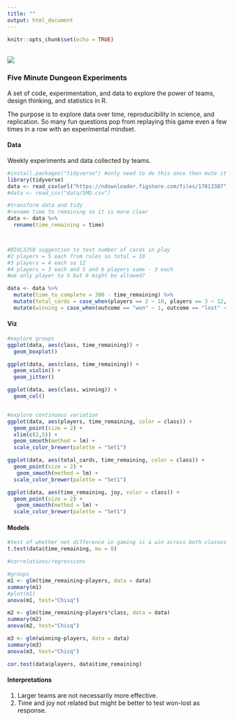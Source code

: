 ```yaml
---
title: ""
output: html_document
---
```


```r
knitr::opts_chunk$set(echo = TRUE)
```
<br>
![](./5MD.jpg) 

### Five Minute Dungeon Experiments  
A set of code, experimentation, and data to explore the power of teams, design thinking, and statistics in R.  

The purpose is to explore data over time, reproducibility in science, and replication. So many fun questions pop from replaying this game even a few times in a row with an experimental mindset.  

#### Data  
Weekly experiments and data collected by teams.  

```r
#install.packages("tidyverse") #only need to do this once then mute it with #
library(tidyverse)
data <- read_csv(url("https://ndownloader.figshare.com/files/17813387")) #read from web for updates
#data <- read_csv("data/5MD.csv")

#transform data and tidy
#rename time to remaining so it is more clear
data <- data %>%
  rename(time_remaining = time)



#BIOL3250 suggestion to test number of cards in play
#2 players = 5 each from rules so total = 10
#3 players = 4 each so 12
#4 players = 3 each and 5 and 6 players same - 3 each
#we only player to 5 but 6 might be allowed?

data <- data %>%
  mutate(time_to_complete = 300 - time_remaining) %>%
  mutate(total_cards = case_when(players == 2 ~ 10, players == 3 ~ 12, players == 4 ~ 12, players == 5 ~ 15, players == 6 ~ 18)) %>%
  mutate(winning = case_when(outcome == "won" ~ 1, outcome == "lost" ~ 0))

```

#### Viz  
```r
#explore groups
ggplot(data, aes(class, time_remaining)) +
  geom_boxplot()

ggplot(data, aes(class, time_remaining)) +
  geom_violin() +
  geom_jitter()

ggplot(data, aes(class, winning)) +
  geom_col()


#explore continuous variation
ggplot(data, aes(players, time_remaining, color = class)) +
  geom_point(size = 2) +
  xlim(c(2,5)) +
  geom_smooth(method = lm) +
  scale_color_brewer(palette = "Set1")

ggplot(data, aes(total_cards, time_remaining, color = class)) +
  geom_point(size = 2) +
   geom_smooth(method = lm) +
  scale_color_brewer(palette = "Set1")

ggplot(data, aes(time_remaining, joy, color = class)) +
  geom_point(size = 2) +
   geom_smooth(method = lm) +
  scale_color_brewer(palette = "Set1")

```

#### Models
```r
#test of whether net difference in gaming is a win across both classes
t.test(data$time_remaining, mu = 0)

#correlations/regressions

#groups
m1 <- glm(time_remaining~players, data = data)
summary(m1)
#plot(m1)
anova(m1, test="Chisq")

m2 <- glm(time_remaining~players*class, data = data)
summary(m2)
anova(m2, test="Chisq")

m3 <- glm(winning~players, data = data)
summary(m3)
anova(m3, test="Chisq")

cor.test(data$players, data$time_remaining)

```

#### Interpretations  
1. Larger teams are not necessarily more effective.  
2. Time and joy not related but might be better to test won-lost as response.  
